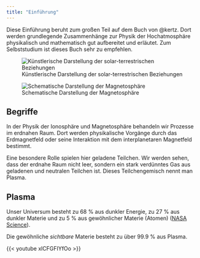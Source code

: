 ```yaml
---
title: "Einführung"
---
```


Diese Einführung beruht zum großen Teil auf dem Buch von @kertz. Dort werden grundlegende Zusammenhänge zur Physik der Hochatmosphäre physikalisch und mathematisch gut aufbereitet und erläutet. Zum Selbststudium ist dieses Buch sehr zu empfehlen.

![Künstlerische Darstellung der solar-terrestrischen Beziehungen](images/paste-25F555DC.png)

![Schematische Darstellung der Magnetosphäre](images/paste-444DBB41.png)

## Begriffe

In der Physik der Ionosphäre und Magnetosphäre behandeln wir Prozesse im erdnahen Raum. Dort werden physikalische Vorgänge durch das Erdmagnetfeld oder seine Interaktion mit dem interplanetaren Magnetfeld bestimmt.

Eine besondere Rolle spielen hier geladene Teilchen. Wir werden sehen, dass der erdnahe Raum nicht leer, sondern ein stark verdünntes Gas aus geladenen und neutralen Teilchen ist. Dieses Teilchengemisch nennt man Plasma.

## Plasma

Unser Universum besteht zu 68 % aus dunkler Energie, zu 27 % aus dunkler Materie und zu 5 % aus gewöhnlicher Materie (Atomen) ([NASA Science](https://science.nasa.gov/astrophysics/focus-areas/what-is-dark-energy/)).

Die gewöhnliche *sichtbare* Materie besteht zu über 99.9 % aus Plasma.

{{< youtube xlCFGFIYfOo >}}
